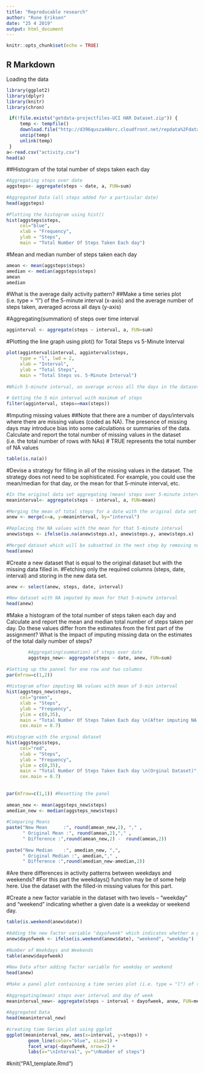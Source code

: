 ---
title: "Reproducable research"
author: "Rune Eriksen"
date: "25 4 2019"
output: html_document
---
```{r setup, include=FALSE}
knitr::opts_chunk$set(echo = TRUE)
```
 
## R Markdown
Loading the data
```{r, echo = TRUE}
library(ggplot2)
library(dplyr)
library(knitr)
library(chron)
```
 
```{r, echo = TRUE}
 if(!file.exists("getdata-projectfiles-UCI HAR Dataset.zip")) {
     temp <- tempfile()
     download.file("http://d396qusza40orc.cloudfront.net/repdata%2Fdata%2Factivity.zip",temp)
     unzip(temp)
     unlink(temp)
 }
a<-read.csv("activity.csv")
head(a)
```
 
##Histogram of the total number of steps taken each day
```{r, echo = TRUE}
#Aggregating steps over date
aggsteps<- aggregate(steps ~ date, a, FUN=sum)
 
#Aggregated Data (all steps added for a particular date)
head(aggsteps)
 
#Plotting the histogram using hist()
hist(aggsteps$steps, 
     col="blue", 
     xlab = "Frequency", 
     ylab = "Steps",
     main = "Total Number Of Steps Taken Each day")
```
#Mean and median number of steps taken each day
```{r, echo = TRUE}
amean <- mean(aggsteps$steps)
amedian <- median(aggsteps$steps)
amean
amedian
```
#What is the average daily activity pattern?
##Make a time series plot (i.e. type = "l") of the 5-minute interval (x-axis) and the average number of steps taken, averaged across all days (y-axis)
 
#Aggregating(summation) of steps over time interval
```{r, echo = TRUE}
agginterval <- aggregate(steps ~ interval, a, FUN=sum)
```
 
#Plotting the line graph using plot() for Total Steps vs 5-Minute Interval
```{r, results="hide"}
plot(agginterval$interval, agginterval$steps, 
     type = "l", lwd = 2,
     xlab = "Interval", 
     ylab = "Total Steps",
     main = "Total Steps vs. 5-Minute Interval")
 
#Which 5-minute interval, on average across all the days in the dataset, contains the maximum number of steps?
 
# Getting the 5 min interval with maximum of steps 
filter(agginterval, steps==max(steps))
```
 
#Imputing missing values
##Note that there are a number of days/intervals where there are missing values (coded as NA). The presence of missing days may introduce bias into some calculations or summaries of the data.
Calculate and report the total number of missing values in the dataset (i.e. the total number of rows with NAs)
# TRUE represents the total number of NA values
```{r, echo = TRUE}
table(is.na(a))
```
#Devise a strategy for filling in all of the missing values in the dataset. The strategy does not need to be sophisticated. For example, you could use the mean/median for that day, or the mean for that 5-minute interval, etc.
```{r, echo = TRUE}
#In the original data set aggregating (mean) steps over 5-minute interval
meaninterval<- aggregate(steps ~ interval, a, FUN=mean)
 
#Merging the mean of total steps for a date with the original data set
anew <- merge(x=a, y=meaninterval, by="interval")
 
#Replacing the NA values with the mean for that 5-minute interval
anew$steps <- ifelse(is.na(anew$steps.x), anew$steps.y, anew$steps.x)
 
#Merged dataset which will be subsetted in the next step by removing not required columns
head(anew)
```
 
#Create a new dataset that is equal to the original dataset but with the missing data filled in.
#Fetching only the required columns (steps, date, interval) and storing in the new data set.
```{r, echo = TRUE}
anew <- select(anew, steps, date, interval)
 
#New dataset with NA imputed by mean for that 5-minute interval
head(anew)
```
 
#Make a histogram of the total number of steps taken each day and Calculate and report the mean and median total number of steps taken per day. Do these values differ from the estimates from the first part of the assignment? What is the impact of imputing missing data on the estimates of the total daily number of steps?
```{r, echo = TRUE}
        #Aggregating(summation) of steps over date
        aggsteps_new<- aggregate(steps ~ date, anew, FUN=sum)
 
#Setting up the pannel for one row and two columns
par(mfrow=c(1,2))
 
#Histogram after imputing NA values with mean of 5-min interval
hist(aggsteps_new$steps, 
     col="green",
     xlab = "Steps", 
     ylab = "Frequency",
     ylim = c(0,35),
     main = "Total Number Of Steps Taken Each day \n(After imputing NA values with \n mean of 5-min interval)",
     cex.main = 0.7)
 
#Histogram with the orginal dataset
hist(aggsteps$steps, 
     col="red", 
     xlab = "Steps", 
     ylab = "Frequency",
     ylim = c(0,35),
     main = "Total Number Of Steps Taken Each day \n(Orginal Dataset)",
     cex.main = 0.7)
 
 
par(mfrow=c(1,1)) #Resetting the panel
 
amean_new <- mean(aggsteps_new$steps)
amedian_new <- median(aggsteps_new$steps)
 
#Comparing Means
paste("New Mean      :", round(amean_new,2), "," ,  
      " Original Mean :", round(amean,2),"," , 
      " Difference :",round(amean_new,2) -  round(amean,2))
 
paste("New Median    :", amedian_new, ",", 
      " Original Median :", amedian,"," , 
      " Difference :",round(amedian_new-amedian,2))
```
 
#Are there differences in activity patterns between weekdays and weekends?
#For this part the weekdays() function may be of some help here. Use the dataset with the filled-in missing values for this part.
 
#Create a new factor variable in the dataset with two levels – “weekday” and “weekend” indicating whether a given date is a weekday or weekend day.
```{r, echo = TRUE}
table(is.weekend(anew$date))
 
#Adding the new factor variable "dayofweek" which indicates whether a given date is a weekday or weekend day
anew$dayofweek <- ifelse(is.weekend(anew$date), "weekend", "weekday")
 
#Number of Weekdays and Weekends
table(anew$dayofweek)
 
#New Data after adding factor variable for weekday or weekend
head(anew)
 
#Make a panel plot containing a time series plot (i.e. type = "l") of the 5-minute interval (x-axis) and the average number of steps taken, averaged across all weekday days or weekend days (y-axis). The plot should look something like the following, which was created using simulated data.
 
#Aggregating(mean) steps over interval and day of week
meaninterval_new<- aggregate(steps ~ interval + dayofweek, anew, FUN=mean)
 
#Aggregated Data
head(meaninterval_new)
 
#creating time Series plot using ggplot
ggplot(meaninterval_new, aes(x=interval, y=steps)) + 
        geom_line(color="blue", size=1) + 
        facet_wrap(~dayofweek, nrow=2) +
        labs(x="\nInterval", y="\nNumber of steps")
```

#knit("PA1_template.Rmd")

